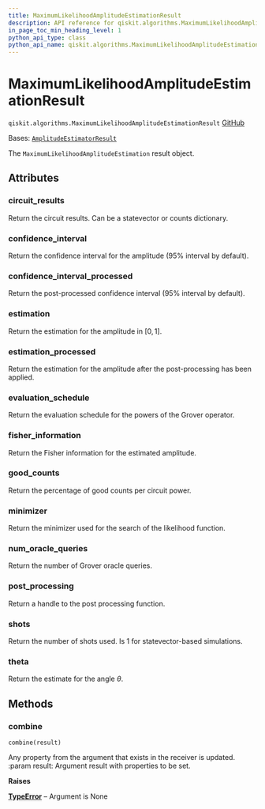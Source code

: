 ```yaml
---
title: MaximumLikelihoodAmplitudeEstimationResult
description: API reference for qiskit.algorithms.MaximumLikelihoodAmplitudeEstimationResult
in_page_toc_min_heading_level: 1
python_api_type: class
python_api_name: qiskit.algorithms.MaximumLikelihoodAmplitudeEstimationResult
---
```


# MaximumLikelihoodAmplitudeEstimationResult

<span id="qiskit.algorithms.MaximumLikelihoodAmplitudeEstimationResult" />

`qiskit.algorithms.MaximumLikelihoodAmplitudeEstimationResult` [GitHub](https://github.com/qiskit/qiskit/tree/stable/0.25/qiskit/algorithms/amplitude_estimators/mlae.py "view source code")

Bases: [`AmplitudeEstimatorResult`](qiskit.algorithms.AmplitudeEstimatorResult "qiskit.algorithms.amplitude_estimators.amplitude_estimator.AmplitudeEstimatorResult")

The `MaximumLikelihoodAmplitudeEstimation` result object.

## Attributes

<span id="qiskit.algorithms.MaximumLikelihoodAmplitudeEstimationResult.circuit_results" />

### circuit\_results

Return the circuit results. Can be a statevector or counts dictionary.

<span id="qiskit.algorithms.MaximumLikelihoodAmplitudeEstimationResult.confidence_interval" />

### confidence\_interval

Return the confidence interval for the amplitude (95% interval by default).

<span id="qiskit.algorithms.MaximumLikelihoodAmplitudeEstimationResult.confidence_interval_processed" />

### confidence\_interval\_processed

Return the post-processed confidence interval (95% interval by default).

<span id="qiskit.algorithms.MaximumLikelihoodAmplitudeEstimationResult.estimation" />

### estimation

Return the estimation for the amplitude in $[0, 1]$.

<span id="qiskit.algorithms.MaximumLikelihoodAmplitudeEstimationResult.estimation_processed" />

### estimation\_processed

Return the estimation for the amplitude after the post-processing has been applied.

<span id="qiskit.algorithms.MaximumLikelihoodAmplitudeEstimationResult.evaluation_schedule" />

### evaluation\_schedule

Return the evaluation schedule for the powers of the Grover operator.

<span id="qiskit.algorithms.MaximumLikelihoodAmplitudeEstimationResult.fisher_information" />

### fisher\_information

Return the Fisher information for the estimated amplitude.

<span id="qiskit.algorithms.MaximumLikelihoodAmplitudeEstimationResult.good_counts" />

### good\_counts

Return the percentage of good counts per circuit power.

<span id="qiskit.algorithms.MaximumLikelihoodAmplitudeEstimationResult.minimizer" />

### minimizer

Return the minimizer used for the search of the likelihood function.

<span id="qiskit.algorithms.MaximumLikelihoodAmplitudeEstimationResult.num_oracle_queries" />

### num\_oracle\_queries

Return the number of Grover oracle queries.

<span id="qiskit.algorithms.MaximumLikelihoodAmplitudeEstimationResult.post_processing" />

### post\_processing

Return a handle to the post processing function.

<span id="qiskit.algorithms.MaximumLikelihoodAmplitudeEstimationResult.shots" />

### shots

Return the number of shots used. Is 1 for statevector-based simulations.

<span id="qiskit.algorithms.MaximumLikelihoodAmplitudeEstimationResult.theta" />

### theta

Return the estimate for the angle $\theta$.

## Methods

### combine

<span id="qiskit.algorithms.MaximumLikelihoodAmplitudeEstimationResult.combine" />

`combine(result)`

Any property from the argument that exists in the receiver is updated. :param result: Argument result with properties to be set.

**Raises**

[**TypeError**](https://docs.python.org/3/library/exceptions.html#TypeError "(in Python v3.12)") – Argument is None

